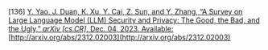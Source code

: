 \[136\]	[Y. Yao, J. Duan, K. Xu, Y. Cai, Z. Sun, and Y. Zhang, “A Survey on Large Language Model (LLM) Security and Privacy: The Good, the Bad, and the Ugly,” *arXiv \[cs.CR\]*, Dec. 04, 2023\. Available:](http://paperpile.com/b/Lj1YHA/qL5Xl) [http://arxiv.org/abs/2312.02003](http://arxiv.org/abs/2312.02003)